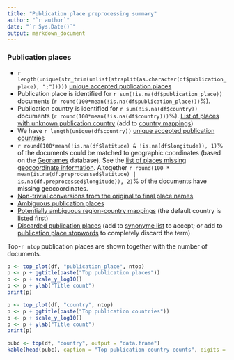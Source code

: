 ```yaml
---
title: "Publication place preprocessing summary"
author: "`r author`"
date: "`r Sys.Date()`"
output: markdown_document
---
```


### Publication places

 * `r length(unique(str_trim(unlist(strsplit(as.character(df$publication_place), ";")))))` [unique accepted publication places](output.tables/publication_place_accepted.csv)
 * Publication place is identified for `r sum(!is.na(df$publication_place))` documents (`r round(100*mean(!is.na(df$publication_place)))`%). 
 * Publication country is identified for `r sum(!is.na(df$country))` documents (`r round(100*mean(!is.na(df$country)))`%). [List of places with unknown publication country](output.tables/publication_place_missingcountry.csv) (add to [country mappings](https://github.com/rOpenGov/bibliographica/blob/master/inst/extdata/reg2country.csv))
 * We have `r length(unique(df$country))` [unique accepted publication countries](output.tables/country_accepted.csv)
 * `r round(100*mean(!is.na(df$latitude) & !is.na(df$longitude)), 1)`% of the documents could be matched to geographic coordinates (based on the [Geonames](http://download.geonames.org/export/dump/) database). See the [list of places missing geocoordinate information](output.tables/absentgeocoordinates.csv). Altogether ```r round(100 * mean(is.na(df.preprocessed$latitude) | is.na(df.preprocessed$longitude)), 2)```% of the documents have missing geocoordinates.
 * [Non-trivial conversions from the original to final place names](output.tables/publication_place_conversion_nontrivial.csv)
 * [Ambiguous publication places](output.tables/publication_place_ambiguous.csv)
 * [Potentially ambiguous region-country mappings](output.tables/publication_country_ambiguous.csv) (the default country is listed first)
 * [Discarded publication places](output.tables/publication_place_discarded.csv) (add to [synonyme list](https://github.com/rOpenGov/bibliographica/blob/master/inst/extdata/PublicationPlaceSynonymes.csv) to accept; or add to [publication place stopwords](https://github.com/rOpenGov/bibliographica/blob/master/inst/extdata/stopwords_for_place.csv) to completely discard the term)

Top-`r ntop` publication places are shown together with the number of documents.

```r
p <- top_plot(df, "publication_place", ntop)
p <- p + ggtitle(paste("Top publication places"))
p <- p + scale_y_log10()
p <- p + ylab("Title count")
print(p)

p <- top_plot(df, "country", ntop)
p <- p + ggtitle(paste("Top publication countries"))
p <- p + scale_y_log10()
p <- p + ylab("Title count")
print(p)
```


```r
pubc <- top(df, "country", output = "data.frame")
kable(head(pubc), caption = "Top publication country counts", digits = 2)
```
